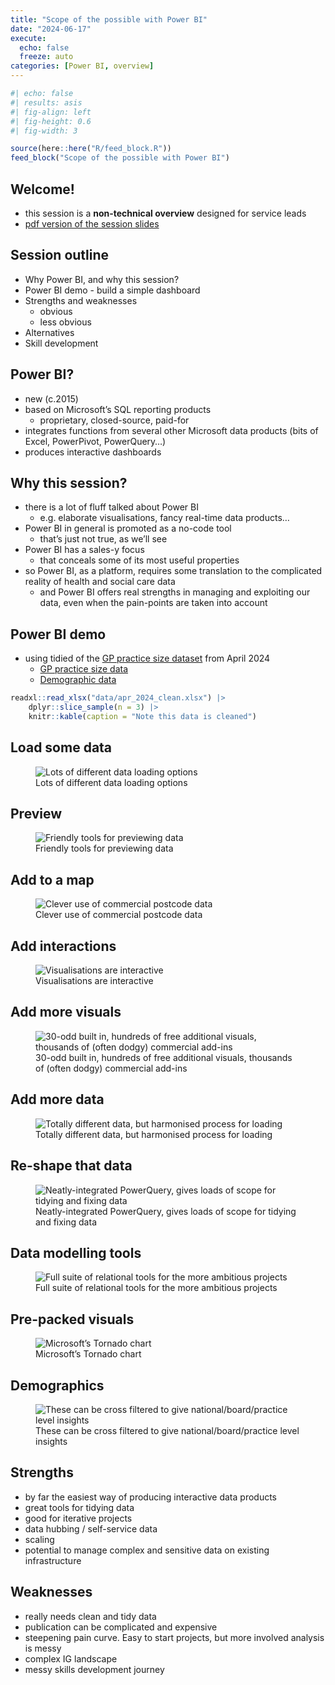 ---
title: "Scope of the possible with Power BI"
date: "2024-06-17"
execute: 
  echo: false
  freeze: auto
categories: [Power BI, overview]
---

```{r}
#| echo: false
#| results: asis
#| fig-align: left
#| fig-height: 0.6
#| fig-width: 3

source(here::here("R/feed_block.R"))
feed_block("Scope of the possible with Power BI")

```



## Welcome!

-   this session is a **non-technical overview** designed for service leads
- <i class="far fa-file-pdf"></i>[pdf version of the session slides]("data/scope_of_the_possible_with_power_bi.pdf")

## Session outline

-   Why Power BI, and why this session?
-   Power BI demo - build a simple dashboard
-   Strengths and weaknesses
    -   obvious
    -   less obvious
-   Alternatives
-   Skill development

## Power BI?

-   new (c.2015)
-   based on Microsoft's SQL reporting products
    -   proprietary, closed-source, paid-for
-   integrates functions from several other Microsoft data products (bits of Excel, PowerPivot, PowerQuery…)
-   produces interactive dashboards

## Why this session?

-   there is a lot of fluff talked about Power BI
    -   e.g. elaborate visualisations, fancy real-time data products...
-   Power BI in general is promoted as a no-code tool
    -   that's just not true, as we'll see
-   Power BI has a sales-y focus
    -   that conceals some of its most useful properties
-   so Power BI, as a platform, requires some translation to the complicated reality of health and social care data
    -   and Power BI offers real strengths in managing and exploiting our data, even when the pain-points are taken into account

## Power BI demo

-   using tidied of the [GP practice size dataset](https://www.opendata.nhs.scot/dataset/gp-practice-contact-details-and-list-sizes) from April 2024
    - [GP practice size data]("data/apr_2024_clean.xlsx")
     - [Demographic data]("data/3 - demographics.csv")
  
```{r}
readxl::read_xlsx("data/apr_2024_clean.xlsx") |>
    dplyr::slice_sample(n = 3) |>
    knitr::kable(caption = "Note this data is cleaned")
```


## Load some data

![Lots of different data loading options](images/clipboard-1095239384.png)

## Preview

![Friendly tools for previewing data](images/clipboard-570198799.png)

## Add to a map

![Clever use of commercial postcode data](images/clipboard-1608638999.png)

## Add interactions

![Visualisations are interactive](images/clipboard-1372596463.png)

## Add more visuals

![30-odd built in, hundreds of free additional visuals, thousands of (often dodgy) commercial add-ins](images/clipboard-2549253369.png)

## Add more data

![Totally different data, but harmonised process for loading](images/clipboard-2157605622.png)

## Re-shape that data

![Neatly-integrated PowerQuery, gives loads of scope for tidying and fixing data](images/clipboard-256142195.png)

## Data modelling tools

![Full suite of relational tools for the more ambitious projects](images/clipboard-1503081705.png)

## Pre-packed visuals

![Microsoft's Tornado chart](images/clipboard-3368145622.png)

## Demographics

![These can be cross filtered to give national/board/practice level insights](images/clipboard-3099396019.png)

## Strengths

-   by far the easiest way of producing interactive data products
-   great tools for tidying data
- good for iterative projects
-   data hubbing / self-service data
-   scaling
-   potential to manage complex and sensitive data on existing infrastructure

## Weaknesses

-   really needs clean and tidy data
-   publication can be complicated and expensive
-   steepening pain curve. Easy to start projects, but more involved analysis is messy
-   complex IG landscape
-   messy skills development journey